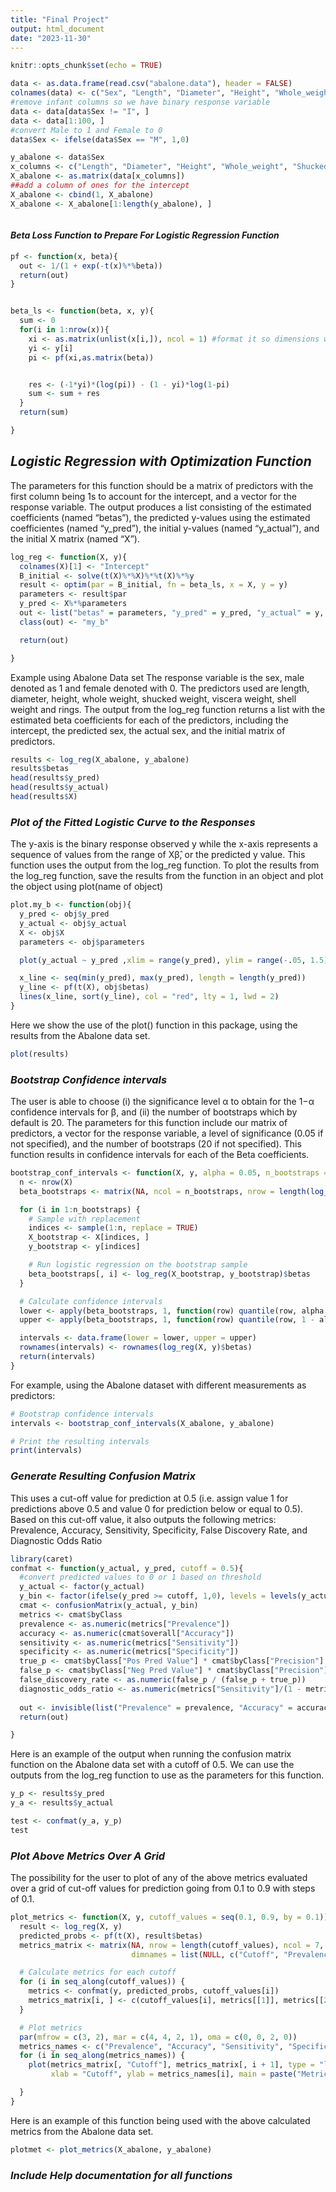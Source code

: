 ```yaml
---
title: "Final Project"
output: html_document
date: "2023-11-30"
---
```


```r
knitr::opts_chunk$set(echo = TRUE)
```



```r

data <- as.data.frame(read.csv("abalone.data"), header = FALSE)
colnames(data) <- c("Sex", "Length", "Diameter", "Height", "Whole_weight", "Shucked_weight", "Viscera_weight", "Shell_weight", "Rings")
#remove infant columns so we have binary response variable
data <- data[data$Sex != "I", ]
data <- data[1:100, ]
#convert Male to 1 and Female to 0 
data$Sex <- ifelse(data$Sex == "M", 1,0)

y_abalone <- data$Sex
x_columns <- c("Length", "Diameter", "Height", "Whole_weight", "Shucked_weight", "Viscera_weight", "Shell_weight", "Rings")
X_abalone <- as.matrix(data[x_columns])
##add a column of ones for the intercept
X_abalone <- cbind(1, X_abalone)
X_abalone <- X_abalone[1:length(y_abalone), ]



```

#### *Beta Loss Function to Prepare For Logistic Regression Function*
```r
pf <- function(x, beta){
  out <- 1/(1 + exp(-t(x)%*%beta))
  return(out)
}


beta_ls <- function(beta, x, y){
  sum <- 0
  for(i in 1:nrow(x)){
    xi <- as.matrix(unlist(x[i,]), ncol = 1) #format it so dimensions work out later
    yi <- y[i]
    pi <- pf(xi,as.matrix(beta))


    res <- (-1*yi)*(log(pi)) - (1 - yi)*log(1-pi)
    sum <- sum + res
  }
  return(sum)

}
```

## *Logistic Regression with Optimization Function*
The parameters for this function should be a matrix of predictors with the first column being 1s to account for the intercept, and a vector for the response variable. The output produces a list consisting of the estimated coefficients (named "betas"), the predicted y-values using the estimated coefficientes (named "y_pred"), the initial y-values (named "y_actual"), and the initial X matrix (named "X").

```r
log_reg <- function(X, y){
  colnames(X)[1] <- "Intercept"
  B_initial <- solve(t(X)%*%X)%*%t(X)%*%y
  result <- optim(par = B_initial, fn = beta_ls, x = X, y = y)
  parameters <- result$par
  y_pred <- X%*%parameters
  out <- list("betas" = parameters, "y_pred" = y_pred, "y_actual" = y, "X" = X)
  class(out) <- "my_b"

  return(out)

}

```

Example using Abalone Data set
The response variable is the sex, male denoted as 1 and female denoted with 0. The predictors used are length, diameter, height, whole weight, shucked weight, viscera weight, shell weight and rings. The output from the log_reg function returns a list with the estimated beta coefficients for each of the predictors, including the intercept, the predicted sex, the actual sex, and the initial matrix of predictors.
```r
results <- log_reg(X_abalone, y_abalone)
results$betas
head(results$y_pred)
head(results$y_actual)
head(results$X)

```




### *Plot of the Fitted Logistic Curve to the Responses*

The y-axis is the binary response observed y while the x-axis represents a sequence of values from the range of Xβ̂, or the predicted y value. 
This function uses the output from the log_reg function. To plot the results from the log_reg function, save the results from the function in an object and plot the object using plot(name of object)
```r
plot.my_b <- function(obj){
  y_pred <- obj$y_pred
  y_actual <- obj$y_actual
  X <- obj$X
  parameters <- obj$parameters

  plot(y_actual ~ y_pred ,xlim = range(y_pred), ylim = range(-.05, 1.5))

  x_line <- seq(min(y_pred), max(y_pred), length = length(y_pred))
  y_line <- pf(t(X), obj$betas)
  lines(x_line, sort(y_line), col = "red", lty = 1, lwd = 2)
}
```

Here we show the use of the plot() function in this package, using the results from the Abalone data set. 
```r
plot(results)

```


### *Bootstrap Confidence intervals*
  The user is able to choose (i) the significance level α to obtain for the 1−α confidence intervals for β, and (ii) the number of bootstraps which by default is 20. The parameters for this function include our matrix of predictors, a vector for the response variable, a level of significance (0.05 if not specified), and the number of bootstraps (20 if not specified). This function results in confidence intervals for each of the Beta coefficients.
  
```r
bootstrap_conf_intervals <- function(X, y, alpha = 0.05, n_bootstraps = 20) {
  n <- nrow(X)
  beta_bootstraps <- matrix(NA, ncol = n_bootstraps, nrow = length(log_reg(X, y)$betas))

  for (i in 1:n_bootstraps) {
    # Sample with replacement
    indices <- sample(1:n, replace = TRUE)
    X_bootstrap <- X[indices, ]
    y_bootstrap <- y[indices]

    # Run logistic regression on the bootstrap sample
    beta_bootstraps[, i] <- log_reg(X_bootstrap, y_bootstrap)$betas
  }

  # Calculate confidence intervals
  lower <- apply(beta_bootstraps, 1, function(row) quantile(row, alpha / 2))
  upper <- apply(beta_bootstraps, 1, function(row) quantile(row, 1 - alpha / 2))

  intervals <- data.frame(lower = lower, upper = upper)
  rownames(intervals) <- rownames(log_reg(X, y)$betas)
  return(intervals)
}


```  

For example, using the Abalone dataset with different measurements as predictors: 

```r

# Bootstrap confidence intervals
intervals <- bootstrap_conf_intervals(X_abalone, y_abalone)

# Print the resulting intervals
print(intervals)
```

### *Generate Resulting Confusion Matrix*

This uses a cut-off value for prediction at 0.5 (i.e. assign value 1 for predictions above 0.5 and value 0 for prediction below or equal to 0.5). Based on this cut-off value, it also outputs the following metrics:
Prevalence, Accuracy, Sensitivity, Specificity, False Discovery Rate, and Diagnostic Odds Ratio

```r
library(caret)
confmat <- function(y_actual, y_pred, cutoff = 0.5){
  #convert predicted values to 0 or 1 based on threshold
  y_actual <- factor(y_actual)
  y_bin <- factor(ifelse(y_pred >= cutoff, 1,0), levels = levels(y_actual))
  cmat <- confusionMatrix(y_actual, y_bin)
  metrics <- cmat$byClass
  prevalence <- as.numeric(metrics["Prevalence"])
  accuracy <- as.numeric(cmat$overall["Accuracy"])
  sensitivity <- as.numeric(metrics["Sensitivity"])
  specificity <- as.numeric(metrics["Specificity"])
  true_p <- cmat$byClass["Pos Pred Value"] * cmat$byClass["Precision"]
  false_p <- cmat$byClass["Neg Pred Value"] * cmat$byClass["Precision"]
  false_discovery_rate <- as.numeric(false_p / (false_p + true_p))
  diagnostic_odds_ratio <- as.numeric(metrics["Sensitivity"]/(1 - metrics["Specificity"]))
  
  out <- invisible(list("Prevalence" = prevalence, "Accuracy" = accuracy, "Sensitivity" = sensitivity, "Specificity" = specificity, "False Discovery Rate" = false_discovery_rate, "Diagnostic Odds Ratio" = diagnostic_odds_ratio))
  return(out)

}

```

Here is an example of the output when running the confusion matrix function on the Abalone data set with a cutoff of 0.5. We can use the outputs from the log_reg function to use as the parameters for this function. 
``` r
y_p <- results$y_pred
y_a <- results$y_actual

test <- confmat(y_a, y_p)
test

```

### *Plot Above Metrics Over A Grid*

The possibility for the user to plot of any of the above metrics evaluated over a grid of cut-off values for prediction going from 0.1 to 0.9 with steps of 0.1.

```r
plot_metrics <- function(X, y, cutoff_values = seq(0.1, 0.9, by = 0.1)) {
  result <- log_reg(X, y)
  predicted_probs <- pf(t(X), result$betas)
  metrics_matrix <- matrix(NA, nrow = length(cutoff_values), ncol = 7,
                           dimnames = list(NULL, c("Cutoff", "Prevalence", "Accuracy", "Sensitivity", "Specificity", "False Discovery Rate", "Diagnostic Odds Ratio")))

  # Calculate metrics for each cutoff
  for (i in seq_along(cutoff_values)) {
    metrics <- confmat(y, predicted_probs, cutoff_values[i])
    metrics_matrix[i, ] <- c(cutoff_values[i], metrics[[1]], metrics[[2]], metrics[[3]], metrics[[4]], metrics[[5]], metrics[[6]])
  }

  # Plot metrics
  par(mfrow = c(3, 2), mar = c(4, 4, 2, 1), oma = c(0, 0, 2, 0))
  metrics_names <- c("Prevalence", "Accuracy", "Sensitivity", "Specificity", "False Discovery Rate", "Diagnostic Odds Ratio")
  for (i in seq_along(metrics_names)) {
    plot(metrics_matrix[, "Cutoff"], metrics_matrix[, i + 1], type = "l", col = i + 1,
         xlab = "Cutoff", ylab = metrics_names[i], main = paste("Metric vs. Cutoff"))

  }
}

```
Here is an example of this function being used with the above calculated metrics from the Abalone data set. 
```r
plotmet <- plot_metrics(X_abalone, y_abalone)


```

### *Include Help documentation for all functions*


